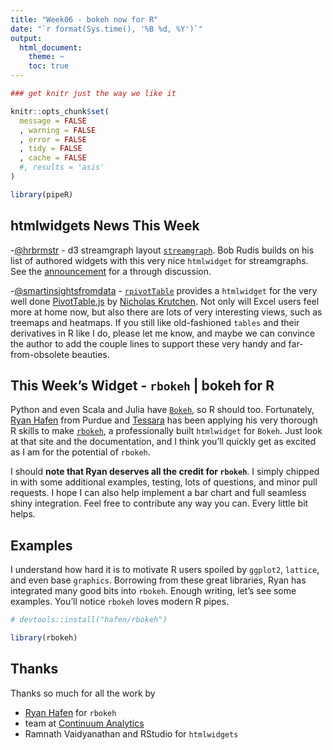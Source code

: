```yaml
---
title: "Week06 - bokeh now for R"
date: "`r format(Sys.time(), '%B %d, %Y')`"
output:
  html_document:
    theme: ~
    toc: true
---
```


```r
### get knitr just the way we like it

knitr::opts_chunk$set(
  message = FALSE
  , warning = FALSE
  , error = FALSE
  , tidy = FALSE
  , cache = FALSE
  #, results = 'asis'
)

library(pipeR)
```

## htmlwidgets News This Week
-[\@hrbrmstr](https://github.com/hrbrmstr) - d3 streamgraph layout [`streamgraph`](https://github.com/hrbrmstr/streamgraph).  Bob Rudis builds on his list of authored widgets with this very nice `htmlwidget` for streamgraphs.  See the [announcement](http://hrbrmstr.github.io/streamgraph/) for a through discussion.

-[\@smartinsightsfromdata](https://github.com/smartinsightsfromdata) - [`rpivotTable`](https://github.com/smartinsightsfromdata/rpivotTable) provides a `htmlwidget` for the very well done [PivotTable.js](http://nicolas.kruchten.com/pivottable/examples/) by [Nicholas Krutchen](http://nicolas.kruchten.com/).  Not only will Excel users feel more at home now, but also there are lots of very interesting views, such as treemaps and heatmaps.  If you still like old-fashioned `tables` and their derivatives in R like I do, please let me know, and maybe we can convince the author to add the couple lines to support these very handy and far-from-obsolete beauties.


## This Week's Widget - `rbokeh` | bokeh for R

Python and even Scala and Julia have [`Bokeh`](http://bokeh.pydata.org/en/latest/), so R should too.  Fortunately, [Ryan Hafen](https://twitter.com/hafenstats) from Purdue and [Tessara](http://tessera.io/) has been applying his very thorough R skills to make [`rbokeh`](http://hafen.github.io/rbokeh), a professionally built `htmlwidget` for `Bokeh`.  Just look at that site and the documentation, and I think you'll quickly get as excited as I am for the potential of `rbokeh`.

I should **note that Ryan deserves all the credit for `rbokeh`**.  I simply chipped in with some additional examples, testing, lots of questions, and minor pull requests.  I hope I can also help implement a bar chart and full seamless shiny integration.  Feel free to contribute any way you can.  Every little bit helps.

## Examples

I understand how hard it is to motivate R users spoiled by `ggplot2`, `lattice`, and even base `graphics`.  Borrowing from these great libraries, Ryan has integrated many good bits into `rbokeh`.  Enough writing, let's see some examples.  You'll notice `rbokeh` loves modern R pipes.

```r
# devtools::install("hafen/rbokeh")

library(rbokeh)


```



## Thanks

Thanks so much for all the work by

- [Ryan Hafen](https://github.com/hafen) for `rbokeh`
- team at [Continuum Analytics](http://continuum.io/)
- Ramnath Vaidyanathan and RStudio for `htmlwidgets`

